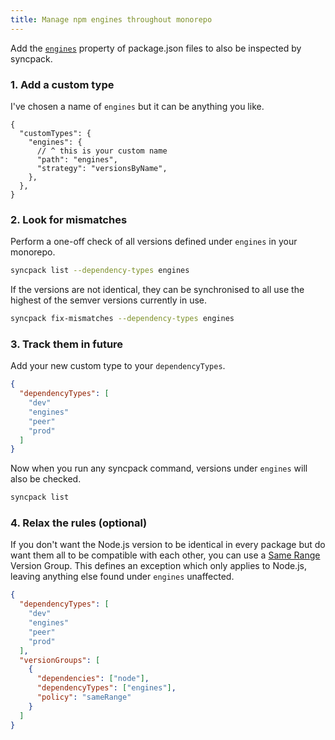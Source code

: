 ```yaml
---
title: Manage npm engines throughout monorepo
---
```


Add the [`engines`](HREF_ENGINES) property of package.json files to also be inspected by syncpack.

### 1. Add a custom type

I've chosen a name of `engines` but it can be anything you like.

```jsonc title=".syncpackrc.json"
{
  "customTypes": {
    "engines": {
      // ^ this is your custom name
      "path": "engines",
      "strategy": "versionsByName",
    },
  },
}
```

### 2. Look for mismatches

Perform a one-off check of all versions defined under `engines` in your monorepo.

```bash
syncpack list --dependency-types engines
```

If the versions are not identical, they can be synchronised to all use the highest of the semver versions currently in use.

```bash
syncpack fix-mismatches --dependency-types engines
```

### 3. Track them in future

Add your new custom type to your `dependencyTypes`.

```json title=".syncpackrc.json"
{
  "dependencyTypes": [
    "dev"
    "engines"
    "peer"
    "prod"
  ]
}
```

Now when you run any syncpack command, versions under `engines` will also be checked.

```bash
syncpack list
```

### 4. Relax the rules (optional)

If you don't want the Node.js version to be identical in every package but do want them all to be compatible with each other, you can use a [Same Range](VERSION_GROUP_SAME_RANGE) Version Group. This defines an exception which only applies to Node.js, leaving anything else found under `engines` unaffected.

```json title=".syncpackrc.json"
{
  "dependencyTypes": [
    "dev"
    "engines"
    "peer"
    "prod"
  ],
  "versionGroups": [
    {
      "dependencies": ["node"],
      "dependencyTypes": ["engines"],
      "policy": "sameRange"
    }
  ]
}
```
